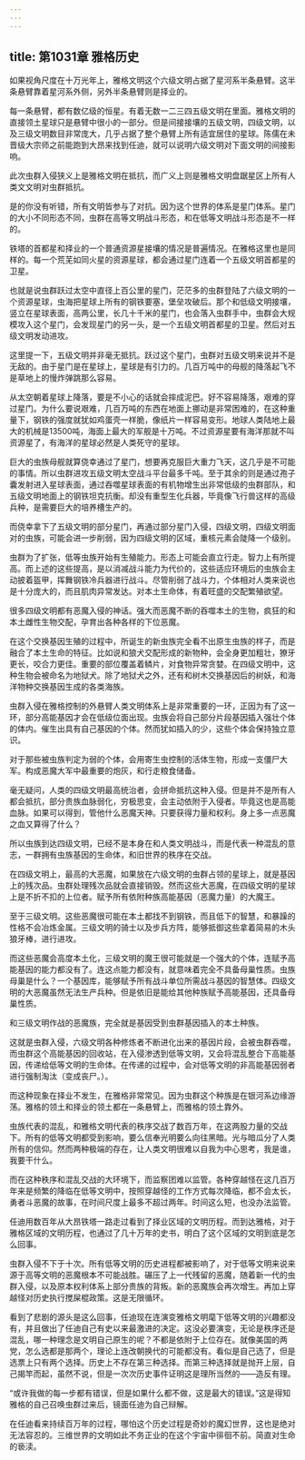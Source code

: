 ```yaml
---
---
---
```

title: 第1031章 雅格历史
---



如果视角尺度在十万光年上，雅格文明这个六级文明占据了星河系半条悬臂。这半条悬臂靠着星河系外侧，另外半条悬臂则是择业的。

每一条悬臂，都有数亿级的恒星。有着无数一二三四五级文明在里面。雅格文明的直接领土星球只是悬臂中很小的一部分。但是间接接壤的五级文明，四级文明，以及三级文明数目非常庞大，几乎占据了整个悬臂上所有适宜居住的星球。陈儒在未晋级大宗师之前能跑到大昂来找到任迪，就可以说明六级文明对下面文明的间接影响。

此次虫群入侵狭义上是雅格文明在抵抗，而广义上则是雅格文明盘踞星区上所有人类文文明对虫群抵抗。

是的你没有听错，所有文明皆参与了对抗。因为这个世界的体系是星门体系。星门的大小不同形态不同，虫群在高等文明战斗形态，和在低等文明战斗形态是不一样的。

铁塔的首都星和择业的一个普通资源星接壤的情况是普遍情况。在雅格这里也是同样的。每一个荒芜如同火星的资源星球，都会通过星门连着一个五级文明首都星的卫星。

也就是说虫群跃过太空中直径上百公里的星门，茫茫多的虫群登陆了六级文明的一个资源星球，虫海把星球上所有的钢铁要塞，堡垒攻破后。那个和低级文明接壤，竖立在星球表面，高两公里，长几十千米的星门，也会落入虫群手中，虫群会大规模攻入这个星门，会发现星门的另一头，是一个五级文明首都星的卫星。然后对五级文明发动进攻。

这里提一下，五级文明并非毫无抵抗。跃过这个星门，虫群对五级文明来说并不是无敌的。由于星门是在星球上，星球是有引力的。几百万吨中的母舰的降落起飞不是草地上的慢炸弹跳那么容易。

从太空朝着星球上降落，要是不小心的话就会摔成泥巴。好不容易降落，艰难的穿过星门。为什么要说艰难，几百万吨的东西在地面上挪动是非常困难的，在这种重量下，钢铁的强度就犹如鸡蛋壳一样脆，像纸片一样容易变形。地球人类陆地上最大的机械是13500吨，海面上最大的军舰是十万吨。不过资源星要有海洋那就不叫资源星了，有海洋的星球必然是人类死守的星球。

巨大的虫族母舰就算侥幸通过了星门，想要再克服巨大重力飞天，这几乎是不可能的事情。所以虫群进攻五级文明太空战斗平台最多千吨。至于其余的则是通过孢子囊发射进入星球表面，通过吞噬星球表面的有机物增生出非常低级的虫群部队，和五级文明地面上的钢铁坦克抗衡。却没有重型生化兵器，毕竟像飞行兽这样的高级兵种，是需要巨大的培养槽生产的。

而侥幸拿下了五级文明的部分星门，再通过部分星门入侵，四级文明，四级文明面对的虫族，可能会进一步削弱，因为四级文明的区域，重核元素会陡降一个级别。

虫群为了扩张，低等虫族开始有生殖能力。形态上可能会直立行走。智力上有所提高。而上述的这些提高，是以消减战斗能力为代价的，这些适应环境后的虫族会主动披着盔甲，挥舞钢铁冷兵器进行战斗。尽管削弱了战斗力，个体相对人类来说也是十分庞大的，而且肌肉异常发达。对本土生命体，有着旺盛的交配繁殖欲望。

很多四级文明都有恶魔入侵的神话。强大而恶魔不断的吞噬本土的生物，疯狂的和本土雌性生物交配，孕育出各种各样的下位恶魔。

在这个交换基因生殖的过程中，所诞生的新虫族完全看不出原生虫族的样子，而是融合了本土生命的特征。比如说和狼犬交配形成的新物种，会全身更加粗壮，獠牙更长，咬合力更佳。重要的部位覆盖着鳞片，对食物异常贪婪。在四级文明中，这种生物会被命名为地狱犬。除了地狱犬之外，还有和树木交换基因后的树妖，和海洋物种交换基因生成的各类海族。

虫群入侵在雅格控制的外悬臂人类文明体系上是非常重要的一环，正因为有了这一环，部分高能基因才会在低级位面出现。虫族会将自己部分片段基因插入强壮个体的体内。催生出具有自己基因的个体。然而犹如插入的少，这些个体会保持独立意识。

对于那些被虫族判定为弱的个体，会用寄生虫控制的活体生物，形成一支僵尸大军。构成恶魔大军中最重要的炮灰，和行走粮食储备。

毫无疑问，人类的四级文明最高统治者，会拼命抵抗这种入侵。但是并不是所有人都会抵抗，部分贵族血脉弱化，穷极思变，会主动依附于入侵者。毕竟这也是高能血脉。如果可以得到，管他什么恶魔天神。只要获得力量和权利。身上多一点恶魔之血又算得了什么？

所以虫族到达四级文明，已经不是本身在和人类文明战斗，而是代表一种混乱的意志，一群拥有虫族基因的生命体，和旧世界的秩序在交战。

在四级文明上，最高的大恶魔，如果放在六级文明的虫群占领的星球上，就是基因上的残次品。虫群处理残次品就会直接销毁。然而这些大恶魔，在四级文明的星球上是不折不扣的上位者。赋予所有依附种族高能基因（恶魔力量）的大魔王。

至于三级文明。这些恶魔很可能在本土都找不到钢铁，而且低下的智慧，和暴躁的性格不会冶炼金属。三级文明的骑士以及步兵方阵，能够抵御这些拿着简易的木头狼牙棒，进行进攻。

而这些恶魔会高度本土化，三级文明的魔王很可能就是一个强大的个体，连赋予高能基因的能力都没有了。连这点能力都没有，就意味着完全不具备母巢性质。虫族母巢是什么？一个基因库，能够赋予所有战斗单位所需战斗基因的智慧体。四级文明的大恶魔虽然无法生产兵种。但是依旧是能给其他种族赋予高能基因，还具备母巢性质。

和三级文明作战的恶魔族，完全就是基因受到虫群基因插入的本土种族。

这就是虫群入侵，六级文明各种修炼者不断进化出来的基因片段，会被虫群吞噬，而虫群这个高能基因的回收站，在入侵渗透到低等文明，又会将混乱整合下高能基因，传递给低等文明的生命体。在传递的过程中，会对低等文明的非高能基因弱者进行强制淘汰（变成丧尸。）。

而这种现象在择业不发生，在雅格非常常见。因为虫群这个种族是在银河系边缘游荡。雅格的领土和择业的领土都在一条悬臂上，而雅格的领土靠外。

虫族代表的混乱，和雅格文明代表的秩序交战了数百万年，在这两股力量的交战下。所有的低等文明都受到影响，要么信奉光明要么向往黑暗。光与暗瓜分了人类所有的信仰。然而两种极端的存在，让人类文明很难以自我为中心思考，我是谁，我要干什么。

而在这种秩序和混乱交战的大环境下，而监察团难以监管。各种穿越怪在这几百万年来是频繁的降临在低等文明中，按照穿越怪的工作方式每次降临，都不会太长，勇者斗恶魔的故事，在时间尺度上最多不超过两年。时间这么短，也没办法监管。

任迪用数百年从大昂铁塔一路走过看到了择业区域的文明历程。而到达雅格，对于雅格区域的文明历程，也通过了几十万年的史书，明白了这个区域的文明到底是怎么回事。

虫群入侵不下于十次。所有低等文明的历史进程都被影响了，对于低等文明来说来源于高等文明的恶魔根本不可能战胜。碾压了上一代残留的恶魔，随着新一代的虫群入侵，以及原本权利体系上部分贵族的背叛。新的恶魔族会再次增生。再加上穿越怪对历史执行搅屎棍政策。这是无限循环。

看到了悲剧的源头是这么回事，任迪现在连演变雅格文明麾下低等文明的兴趣都没有，并且做出了任迪自己有史以来最激进的决定。这没必要演变，无论是秩序还是混乱，哪一种理念是文明自己原生的呢？不都是依附于上位存在。就像美国的两党，怎么选都是那两个，理论上连改朝换代的可能都没有。看似是自己选了，但是选票上只有两个选择。历史上不存在第三种选择。而第三种选择就是抛开上层，自己揭竿而起，虽然不说，但是一次次历史事件证明这是理所当然的——造反有理。

“或许我做的每一步都有错误，但是如果什么都不做，这是最大的错误。”这是得知雅格的自己召唤虫群过来后，镜面任迪为自己辩解。

在任迪看来持续百万年的过程，哪怕这个历史过程是奇妙的魔幻世界，这也是绝对无法容忍的。三维世界的文明如此不务正业的在这个宇宙中徘徊不前。简直对生命的亵渎。